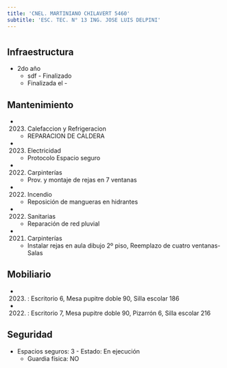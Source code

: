 ```yaml
---
title: 'CNEL. MARTINIANO CHILAVERT 5460'
subtitle: 'ESC. TEC. N° 13 ING. JOSE LUIS DELPINI'
---
```


#
## Infraestructura

* 2do año 
    + sdf - Finalizado 
    + Finalizada el - 






## Mantenimiento

*  (2023) Calefaccion y Refrigeracion 
    + REPARACION DE CALDERA

*  (2023) Electricidad 
    + Protocolo Espacio seguro

*  (2022) Carpinterías 
    + Prov. y montaje de rejas en  7 ventanas

*  (2022) Incendio 
    + Reposición de mangueras en hidrantes

*  (2022) Sanitarias 
    + Reparación de red pluvial

*  (2021) Carpinterías 
    + Instalar rejas en aula dibujo 2º piso, Reemplazo de cuatro ventanas-Salas





## Mobiliario

*  (2023) : Escritorio 6, Mesa pupitre doble 90, Silla escolar 186 

*  (2022) : Escritorio 7, Mesa pupitre doble 90, Pizarrón 6, Silla escolar 216 





## Seguridad

*  Espacios seguros: 3 - Estado: En ejecución 
    + Guardia física: NO



